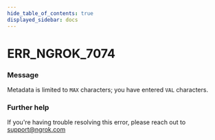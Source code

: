 ```yaml
---
hide_table_of_contents: true
displayed_sidebar: docs
---
```



# ERR_NGROK_7074

### Message

Metadata is limited to `MAX` characters; you have entered `VAL` characters.

<ErrorDetails error="err_ngrok_7074" />

### Further help

If you're having trouble resolving this error, please reach out to [support@ngrok.com](mailto:support@ngrok.com?subject=Help%20with%20ERR_NGROK_7074)

